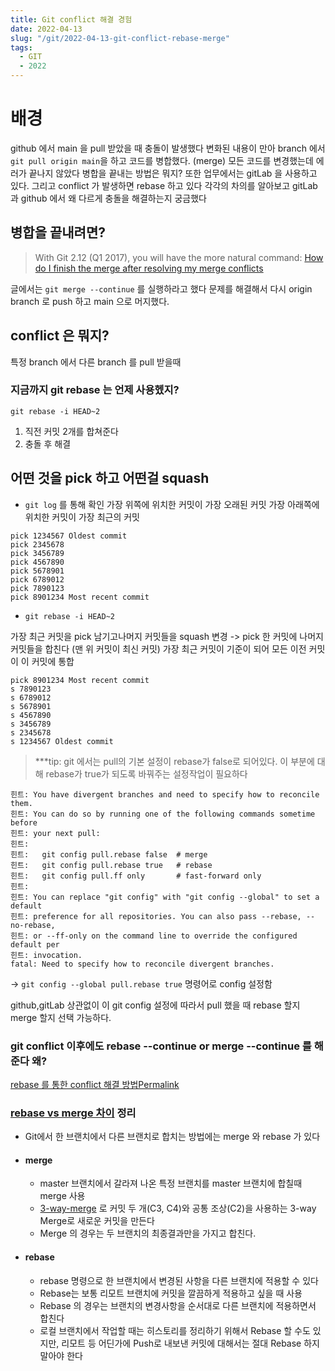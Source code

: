 ```yaml
---
title: Git conflict 해결 경험
date: 2022-04-13
slug: "/git/2022-04-13-git-conflict-rebase-merge"
tags:
  - GIT
  - 2022
---
```


# 배경

github 에서 main 을 pull 받았을 때 충돌이 발생했다
변화된 내용이 만아 branch 에서 `git pull origin main`을 하고
코드를 병합했다. (merge)
모든 코드를 변경했는데 에러가 끝나지 않았다
병합을 끝내는 방법은 뭐지?
또한
업무에서는 gitLab 을 사용하고 있다.
그리고 conflict  가 발생하면 rebase 하고 있다
각각의 차의를 알아보고
gitLab 과 github 에서 왜 다르게 충돌을 해결하는지 궁금했다


## 병합을 끝내려면?
> With Git 2.12 (Q1 2017), you will have the more natural command:
[How do I finish the merge after resolving my merge conflicts](https://stackoverflow.com/questions/2474097/how-do-i-finish-the-merge-after-resolving-my-merge-conflicts)

 글에서는 `git merge --continue` 를 실행하라고 했다 문제를 해결해서
다시 origin branch 로 push 하고 main 으로 머지했다.


## conflict 은 뭐지?
특정 branch 에서 다른 branch 를 pull 받을때 

###  지금까지 git rebase  는 언제 사용헸지?
`git rebase -i HEAD~2`
1. 직전 커밋 2개를 합쳐준다
2. 충돌 후 해결

## 어떤 것을 pick 하고 어떤걸 squash
* `git log` 를 통해 확인
가장 위쪽에 위치한 커밋이 가장 오래된 커밋
가장 아래쪽에 위치한 커밋이 가장 최근의 커밋

```
pick 1234567 Oldest commit
pick 2345678
pick 3456789
pick 4567890
pick 5678901
pick 6789012
pick 7890123
pick 8901234 Most recent commit
```

* `git rebase -i HEAD~2`

가장 최근 커밋을 pick 남기고나머지 커밋들을 squash 변경
-> pick 한 커밋에 나머지 커밋들을 합친다 (맨 위 커밋이 최신 커밋)
가장 최근 커밋이 기준이 되어 모든 이전 커밋이 이 커밋에 통합
```
pick 8901234 Most recent commit
s 7890123
s 6789012
s 5678901
s 4567890
s 3456789
s 2345678
s 1234567 Oldest commit
```

> ***tip:
git 에서는 pull의 기본 설정이 rebase가 false로 되어있다.
이 부분에 대해 rebase가 true가 되도록 바꿔주는 설정작업이 필요하다

```
힌트: You have divergent branches and need to specify how to reconcile them.
힌트: You can do so by running one of the following commands sometime before
힌트: your next pull:
힌트:
힌트:   git config pull.rebase false  # merge
힌트:   git config pull.rebase true   # rebase
힌트:   git config pull.ff only       # fast-forward only
힌트:
힌트: You can replace "git config" with "git config --global" to set a default
힌트: preference for all repositories. You can also pass --rebase, --no-rebase,
힌트: or --ff-only on the command line to override the configured default per
힌트: invocation.
fatal: Need to specify how to reconcile divergent branches.
```
-> `git config --global pull.rebase true` 명령어로 config 설정함

github,gitLab 상관없이
이 git config 설정에 따라서 pull 했을 때 rebase 할지 merge 할지 선택 가능하다.

### git conflict 이후에도 rebase --continue or merge --continue 를 해준다 왜?
[rebase 를 통한 conflict 해결 방법Permalink](https://baeji77.github.io/dev/git/etc/git-rebase-and-confilct-resolve/)

###  [rebase vs merge 차이](https://git-scm.com/book/ko/v2/Git-%EB%B8%8C%EB%9E%9C%EC%B9%98-Rebase-%ED%95%98%EA%B8%B0) 정리
* Git에서 한 브랜치에서 다른 브랜치로 합치는 방법에는 merge 와 rebase 가 있다
* #### merge
    * master 브랜치에서 갈라져 나온 특정 브랜치를 master 브랜치에 합칠때 merge 사용
    *  [3-way-merge](https://en.wikipedia.org/wiki/Merge_(version_control)) 로 커밋 두 개(C3, C4)와 공통 조상(C2)을 사용하는 3-way Merge로 새로운 커밋을 만든다
    * Merge 의 경우는 두 브랜치의 최종결과만을 가지고 합친다.
* #### rebase
    * rebase 명령으로 한 브랜치에서 변경된 사항을 다른 브랜치에 적용할 수 있다
    * Rebase는 보통 리모트 브랜치에 커밋을 깔끔하게 적용하고 싶을 때 사용
    * Rebase 의 경우는 브랜치의 변경사항을 순서대로 다른 브랜치에 적용하면서 합친다
    * 로컬 브랜치에서 작업할 때는 히스토리를 정리하기 위해서 Rebase 할 수도 있지만, 리모트 등 어딘가에 Push로 내보낸 커밋에 대해서는 절대 Rebase 하지 말아야 한다